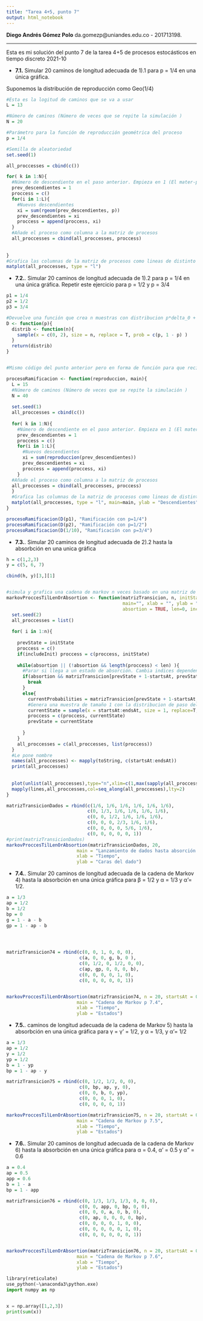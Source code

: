 ```yaml
---
title: "Tarea 4+5, punto 7"
output: html_notebook
---
```


**Diego Andrés Gómez Polo**
da.gomezp@uniandes.edu.co - 201713198. 

 ***
Esta es mi solución del punto 7 de la tarea 4+5 de procesos estocásticos en tiempo discreto 2021-10




* **7.1.**  Simular 20 caminos de longitud adecuada de 1).1 para p = 1/4 en una única gráfica. 

Suponemos la distribución de reproducción como Geo(1/4)

```r

#Esta es la logitud de caminos que se va a usar 
L = 13

#Número de caminos (Número de veces que se repite la simulación )
N = 20

#Parámetro para la función de reproducción geométrica del proceso
p = 1/4

#Semilla de aleatoriedad 
set.seed(1)

all_proccesses = cbind(c())

for( k in 1:N){
  #Número de descendiente en el paso anterior. Empieza en 1 (El mater-patriae)
  prev_descendientes = 1
  proccess = c()
  for(i in 1:L){
    #Nuevos descendientes
    xi = sum(rgeom(prev_descendientes, p))
    prev_descendientes = xi
    proccess = append(proccess, xi)
  }
  #Añade el proceso como columna a la matriz de procesos
  all_proccesses = cbind(all_proccesses, proccess)
  
  
}
#Grafica las columnas de la matriz de procesos como lineas de distinto color
matplot(all_proccesses, type = "l")
```

* **7.2.**. Simular 20 caminos de longitud adecuada de 1).2 para p = 1/4 en una única gráfica. Repetir este
ejercicio para p = 1/2 y p = 3/4



```r

p1 = 1/4
p2 = 1/2
p3 = 3/4

#Devuelve una función que crea n muestras con distribucion p*delta_0 + (1-p)*delta_2 
D <- function(p){
  distrib <- function(n){
    sample(x = c(0, 2), size = n, replace = T, prob = c(p, 1 - p) )
  }
  return(distrib)
}


#Mismo código del punto anterior pero en forma de función para que reciba la distribución de reproducción 

procesoRamificacion <- function(reproduccion, main){
  L = 15
  #Número de caminos (Número de veces que se repite la simulación )
  N = 40
  
  set.seed(1)
  all_proccesses = cbind(c())
  
  for( k in 1:N){
    #Número de descendiente en el paso anterior. Empieza en 1 (El mater-patriae)
    prev_descendientes = 1
    proccess = c()
    for(i in 1:L){
      #Nuevos descendientes
      xi = sum(reproduccion(prev_descendientes))
      prev_descendientes = xi
      proccess = append(proccess, xi)
    }
  #Añade el proceso como columna a la matriz de procesos
  all_proccesses = cbind(all_proccesses, proccess)
  }
  #Grafica las columnas de la matriz de procesos como lineas de distinto color
  matplot(all_proccesses, type = "l", main=main, ylab = "Descendientes", xlab = "Generaciones")
}

procesoRamificacion(D(p1), "Ramificación con p=1/4")
procesoRamificacion(D(p2), "Ramificación con p=1/2")
procesoRamificacion(D(1/10), "Ramificación con p=3/4")


```


* **7.3.**. Simular 20 caminos de longitud adecuada de 2).2 hasta la absorbción en una unica gráfica


```r
h = c(1,2,3)
y = c(5, 6, 7)

cbind(h, y)[3,][1]


#simula y grafica una cadena de markov n veces basado en una matriz de transición que entra por parámetro y el estado inicial
markovProccesTilLenOrAbsortion <- function(matrizTransicion, n, initState=1, startsAt = 1, endsAt = 6, 
                                           main="", xlab = "", ylab = "", 
                                           absortion = TRUE, len=0, includeInit=FALSE){
  set.seed(2)
  all_proccesses = list()
  
  for( i in 1:n){
    
    prevState = initState
    proccess = c()
    if(includeInit) proccess = c(proccess, initState)
    
    while(absortion || (!absortion && length(proccess) < len) ){
      #Parar si llega a un estado de absorción. Cambia indices dependendiendo si los estados empiezan en 0 o 1
      if(absortion && matrizTransicion[prevState + 1-startsAt, prevState + 1-startsAt] == 1){
        break
      }
      else{
        currentProbabilities = matrizTransicion[prevState + 1-startsAt,]
        #Genera una muestra de tamaño 1 con la distribucion de paso del estado previo al siguiente dado por la matriz de transicion
        currentState = sample(x = startsAt:endsAt, size = 1, replace=T, prob=currentProbabilities)
        proccess = c(proccess, currentState)
        prevState = currentState
        
      }
    }
    all_proccesses = c(all_proccesses, list(proccess))
  }
  #Le pone nombre
  names(all_proccesses) <- mapply(toString, c(startsAt:endsAt))
  print(all_proccesses)
  
  
  plot(unlist(all_proccesses),type="n",xlim=c(1,max(sapply(all_proccesses,length))), main = main, ylab = ylab, xlab = xlab, ylim=c(startsAt, endsAt))
  mapply(lines,all_proccesses,col=seq_along(all_proccesses),lty=2)
}

matrizTransicionDados = rbind(c(1/6, 1/6, 1/6, 1/6, 1/6, 1/6),
                              c(0, 1/3, 1/6, 1/6, 1/6, 1/6),
                              c(0, 0, 1/2, 1/6, 1/6, 1/6),
                              c(0, 0, 0, 2/3, 1/6, 1/6),
                              c(0, 0, 0, 0, 5/6, 1/6),
                              c(0, 0, 0, 0, 0, 1))
#print(matrizTransicionDados)
markovProccesTilLenOrAbsortion(matrizTransicionDados, 20, 
                          main = "Lanzamiento de dados hasta absorción (6)",
                          xlab = "Tiempo",
                          ylab = "Caras del dado")


```

* **7.4.**.  Simular 20 caminos de longitud adecuada de la cadena de Markov 4) hasta la absorbción en una
única gráfica para β = 1/2 y α = 1/3 y α'= 1/2.

```r

a = 1/3
ap = 1/2
b = 1/2
bp = 0
g = 1 - a - b
gp = 1 - ap - b




matrizTransicion74 = rbind(c(0, 0, 1, 0, 0, 0),
                           c(a, 0, 0, g, b, 0 ),
                           c(0, 1/2, 0, 1/2, 0, 0),
                           c(ap, gp, 0, 0, 0, b),
                           c(0, 0, 0, 0, 1, 0),
                           c(0, 0, 0, 0, 0, 1))


markovProccesTilLenOrAbsortion(matrizTransicion74, n = 20, startsAt = 0, endsAt = 5, initState = 0, includeInit = TRUE,
                          main = "Cadena de Markov p 7.4",
                          xlab = "Tiempo",
                          ylab = "Estados")


```
* **7.5.**. caminos de longitud adecuada de la cadena de Markov 5) hasta la absorbción en una
única gráfica para γ = γ' = 1/2, y α = 1/3, y α'= 1/2

```r
a = 1/3
ap = 1/2
y = 1/2
yp = 1/2
b = 1 - yp
bp = 1 - ap - y

matrizTransicion75 = rbind(c(0, 1/2, 1/2, 0, 0),
                           c(0, bp, ap, y, 0),
                           c(0, 0, b, 0, yp),
                           c(0, 0, 0, 1, 0),
                           c(0, 0, 0, 0, 1))

markovProccesTilLenOrAbsortion(matrizTransicion75, n = 20, startsAt = 0, endsAt = 4, initState = 0, includeInit = TRUE,
                          main = "Cadena de Markov p 7.5",
                          xlab = "Tiempo",
                          ylab = "Estados")


```
* **7.6.**. Simular 20 caminos de longitud adecuada de la cadena de Markov 6) hasta la absorbción en una
única gráfica para α = 0.4, α' = 0.5 y α" = 0.6


```r

a = 0.4
ap = 0.5
app = 0.6
b = 1 - a
bp = 1 - app

matrizTransicion76 = rbind(c(0, 1/3, 1/3, 1/3, 0, 0, 0),
                           c(0, 0, app, 0, bp, 0, 0),
                           c(0, 0, 0, a, 0, b, 0),
                           c(0, ap, 0, 0, 0, 0, bp),
                           c(0, 0, 0, 0, 1, 0, 0),
                           c(0, 0, 0, 0, 0, 1, 0),
                           c(0, 0, 0, 0, 0, 0, 1))


markovProccesTilLenOrAbsortion(matrizTransicion76, n = 20, startsAt = 0, endsAt = 6, initState = 0, includeInit = TRUE,
                          main = "Cadena de Markov p 7.6",
                          xlab = "Tiempo",
                          ylab = "Estados")

```
```python
library(reticulate)
use_python(~\anaconda3\python.exe)
import numpy as np


x = np.array([1,2,3])
print(sum(x))
```

